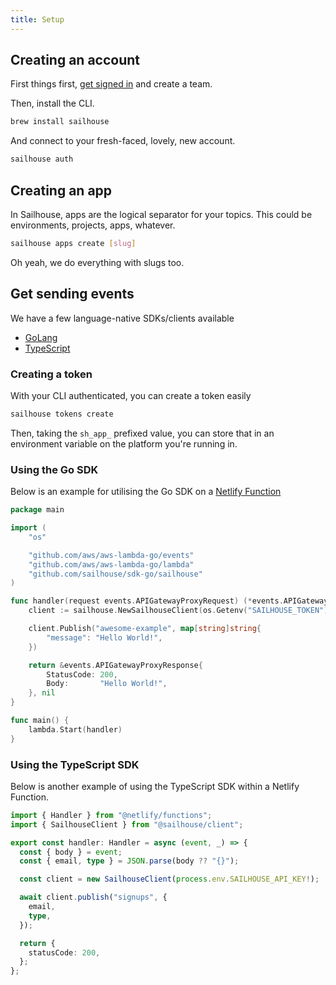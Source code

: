 ```yaml
---
title: Setup
---
```


## Creating an account

First things first, [get signed in](https://app.sailhouse.dev) and create a team.

Then, install the CLI.
```bash
brew install sailhouse
```

And connect to your fresh-faced, lovely, new account.
```bash
sailhouse auth
```

## Creating an app

In Sailhouse, apps are the logical separator for your topics. This could be environments, projects, apps, whatever.

```bash
sailhouse apps create [slug]
```

Oh yeah, we do everything with slugs too.

## Get sending events

We have a few language-native SDKs/clients available

- [GoLang](https://github.com/sailhouse/sdk-go)
- [TypeScript](https://github.com/sailhouse/sdk-ts)

### Creating a token

With your CLI authenticated, you can create a token easily

```bash
sailhouse tokens create
```

Then, taking the `sh_app_` prefixed value, you can store that in an environment variable on the platform you're running in.

### Using the Go SDK

Below is an example for utilising the Go SDK on a [Netlify Function](https://docs.netlify.com/functions/create/?fn-language=go#create-function-file-3)

```go
package main

import (
	"os"

	"github.com/aws/aws-lambda-go/events"
	"github.com/aws/aws-lambda-go/lambda"
	"github.com/sailhouse/sdk-go/sailhouse"
)

func handler(request events.APIGatewayProxyRequest) (*events.APIGatewayProxyResponse, error) {
	client := sailhouse.NewSailhouseClient(os.Getenv("SAILHOUSE_TOKEN"))

	client.Publish("awesome-example", map[string]string{
		"message": "Hello World!",
	})

	return &events.APIGatewayProxyResponse{
		StatusCode: 200,
		Body:       "Hello World!",
	}, nil
}

func main() {
	lambda.Start(handler)
}

```

### Using the TypeScript SDK

Below is another example of using the TypeScript SDK within a Netlify Function.

```ts
import { Handler } from "@netlify/functions";
import { SailhouseClient } from "@sailhouse/client";

export const handler: Handler = async (event, _) => {
  const { body } = event;
  const { email, type } = JSON.parse(body ?? "{}");

  const client = new SailhouseClient(process.env.SAILHOUSE_API_KEY!);

  await client.publish("signups", {
    email,
    type,
  });

  return {
    statusCode: 200,
  };
};
```
